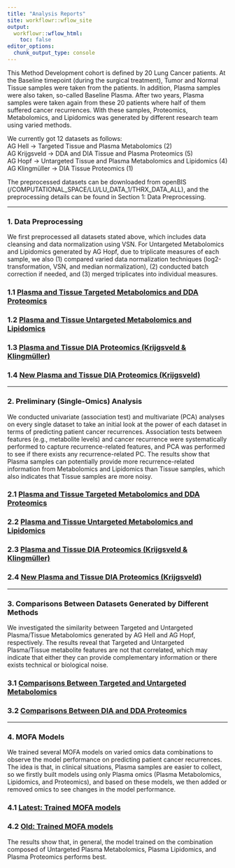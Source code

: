 ```yaml
---
title: "Analysis Reports"
site: workflowr::wflow_site
output:
  workflowr::wflow_html:
    toc: false
editor_options:
  chunk_output_type: console
---
```


This Method Development cohort is defined by 20 Lung Cancer patients. At the Baseline
timepoint (during the surgical treatment), Tumor and Normal Tissue samples were
taken from the patients. In addition, Plasma samples were also taken, so-called
Baseline Plasma. After two years, Plasma samples were taken again from these 20
patients where half of them suffered cancer recurrences. With these samples, Proteomics,
Metabolomics, and Lipidomics was generated by different research team using varied
methods.\

We currently got 12 datasets as follows:\
AG Hell &rarr; Targeted Tissue and Plasma Metabolomics (2)\
AG Krijgsveld &rarr; DDA and DIA Tissue and Plasma Proteomics (5)\
AG Hopf &rarr; Untargeted Tissue and Plasma Metabolomics and Lipidomics (4)\
AG Klingmüller &rarr; DIA Tissue Proteomics (1)

The preprocessed datasets can be downloaded from openBIS (/COMPUTATIONAL_SPACE/LU/LU_DATA_1/THRX_DATA_ALL),
and the preprocessing details can be found in Section 1: Data Preprocessing.

---

### 1. Data Preprocessing
We first preprocessed all datasets stated above, which includes data cleansing and
data normalization using VSN. For Untargeted Metabolomics and Lipidomics generated
by AG Hopf, due to triplicate measures of each sample, we also (1) compared varied
data normalization techniques (log2-transformation, VSN, and median normalization),
(2) conducted batch correction if needed, and (3) merged triplicates into individual measures.

### 1.1 [Plasma and Tissue Targeted Metabolomics and DDA Proteomics](preprocessing_targeted_DDA.html)
### 1.2 [Plasma and Tissue Untargeted Metabolomics and Lipidomics](preprocessing_untargeted.html)
### 1.3 [Plasma and Tissue DIA Proteomics (Krijgsveld & Klingmüller)](preprocessing_DIA.html)
### 1.4 [New Plasma and Tissue DIA Proteomics (Krijgsveld)](preprocessing_DIA_new.html)

---

### 2. Preliminary (Single-Omics) Analysis
We conducted univariate (association test) and multivariate (PCA) analyses on every
single dataset to take an initial look at the power of each dataset in terms of
predicting patient cancer recurrences. Association tests between features (e.g.,
metabolite levels) and cancer recurrence were systematically performed to capture
recurrence-related features, and PCA was performed to see if there exists any
recurrence-related PC. The results show that Plasma samples can potentially
provide more recurrence-related information from Metabolomics and Lipidomics than
Tissue samples, which also indicates that Tissue samples are more noisy.

### 2.1 [Plasma and Tissue Targeted Metabolomics and DDA Proteomics](preliminary_analysis_targeted_DDA.html)
### 2.2 [Plasma and Tissue Untargeted Metabolomics and Lipidomics](preliminary_analysis_untargeted.html)
### 2.3 [Plasma and Tissue DIA Proteomics (Krijgsveld & Klingmüller)](preliminary_analysis_DIA.html)
### 2.4 [New Plasma and Tissue DIA Proteomics (Krijgsveld)](preliminary_analysis_DIA_new.html)

---

### 3. Comparisons Between Datasets Generated by Different Methods
We investigated the similarity between Targeted and Untargeted Plasma/Tissue Metabolomics
generated by AG Hell and AG Hopf, respectively. The results reveal that Targeted
and Untargeted Plasma/Tissue metabolite features are not that correlated, which
may indicate that either they can provide complementary information or there exists
technical or biological noise.

### 3.1 [Comparisons Between Targeted and Untargeted Metabolomics](comparisons_targeted_untargeted.html)
### 3.2 [Comparisons Between DIA and DDA Proteomics](comparisons_DIA_DDA.html)

---

### 4. MOFA Models
We trained several MOFA models on varied omics data combinations to observe the
model performance on predicting patient cancer recurrences. The idea is that, in
clinical situations, Plasma samples are easier to collect, so we firstly built
models using only Plasma omics (Plasma Metabolomics, Lipidomics, and Proteomics),
and based on these models, we then added or removed omics to see changes in the
model performance.

### 4.1 [Latest: Trained MOFA models](mofa_models.html)

### 4.2 [Old: Trained MOFA models](mofa_varied_omics_combinations.html)
The results show that, in general, the model trained on the combination composed
of Untargeted Plasma Metabolomics, Plasma Lipidomics, and Plasma Proteomics performs best.
